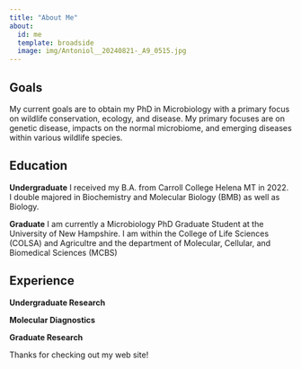 ```yaml
---
title: "About Me"
about:
  id: me
  template: broadside
  image: img/Antoniol__20240821-_A9_0515.jpg
---
```


::: {#me}
## Goals

My current goals are to obtain my PhD in Microbiology with a primary focus on wildlife conservation, ecology, and disease. My primary focuses are on genetic disease, impacts on the normal microbiome, and emerging diseases within various wildlife species. 

## Education

**Undergraduate**
I received my B.A. from Carroll College Helena MT in 2022. I double majored in Biochemistry and Molecular Biology (BMB) as well as Biology.

**Graduate**
I am currently a Microbiology PhD Graduate Student at the University of New Hampshire. I am within the College of Life Sciences (COLSA) and Agricultre and the department of Molecular, Cellular, and Biomedical Sciences (MCBS)

## Experience

**Undergraduate Research**


**Molecular Diagnostics**


**Graduate Research**



:::

Thanks for checking out my web site!
